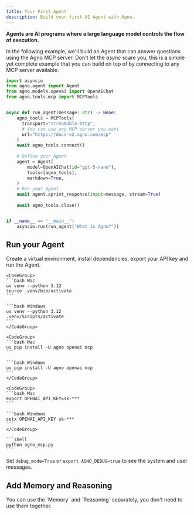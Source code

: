 ```yaml
---
title: Your First Agent
description: Build your first AI Agent with Agno.
---
```


**Agents are AI programs where a large language model controls the flow of execution.**

In the following example, we'll build an Agent that can answer questions using the Agno MCP server. Don't let the _async_ scare you, this is a simple yet complete example that you can build on top of by connecting to any MCP server available.

```python agno_mcp.py
import asyncio
from agno.agent import Agent
from agno.models.openai import OpenAIChat
from agno.tools.mcp import MCPTools


async def run_agent(message: str) -> None:
    agno_tools = MCPTools(
      transport="streamable-http",
      # You can use any MCP server you want
      url="https://docs-v2.agno.com/mcp"
    )
    await agno_tools.connect()
  
    # Define your Agent
    agent = Agent(
        model=OpenAIChat(id="gpt-5-nano"),
        tools=[agno_tools],
        markdown=True,
    )
    # Run your Agent
    await agent.aprint_response(input=message, stream=True)
    
    await agno_tools.close()


if __name__ == "__main__":
    asyncio.run(run_agent("What is Agno?"))
```

## Run your Agent

Create a virtual environment, install dependencies, export your API key and run the Agent.

<Steps>
  <Step title="Setup your virtual environment">

    <CodeGroup>
    ```bash Mac
    uv venv --python 3.12
    source .venv/bin/activate
    ```

    ```bash Windows
    uv venv --python 3.12
    .venv/Scripts/activate
    ```
    </CodeGroup>

  </Step>
  <Step title="Install dependencies">

    <CodeGroup>
    ```bash Mac
    uv pip install -U agno openai mcp
    ```

    ```bash Windows
    uv pip install -U agno openai mcp
    ```
    </CodeGroup>

  </Step>
  <Step title="Export your OpenAI key">

    <CodeGroup>
    ```bash Mac
    export OPENAI_API_KEY=sk-***
    ```

    ```bash Windows
    setx OPENAI_API_KEY sk-***
    ```
    </CodeGroup>

  </Step>
  <Step title="Run the agent">

    ```shell
    python agno_mcp.py
    ```

  </Step>
</Steps>

<Note>

Set `debug_mode=True` or `export AGNO_DEBUG=true` to see the system and user messages.

</Note>

## Add Memory and Reasoning

<Tip>
  You can use the `Memory` and `Reasoning` separately, you don't need to use
  them together.
</Tip>
